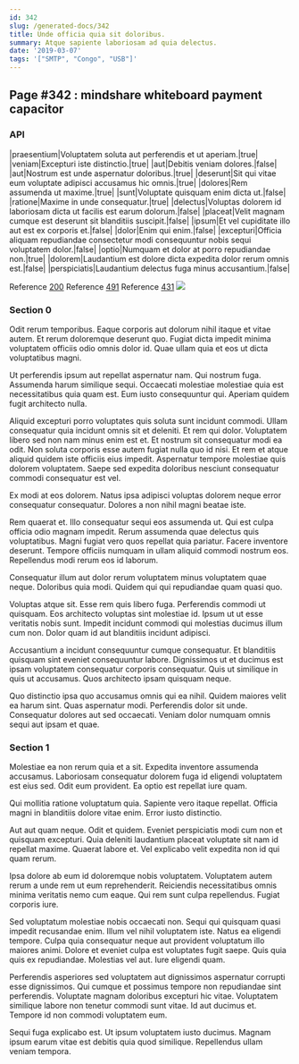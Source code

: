 ```yaml
---
id: 342
slug: /generated-docs/342
title: Unde officia quia sit doloribus.
summary: Atque sapiente laboriosam ad quia delectus.
date: '2019-03-07'
tags: '["SMTP", "Congo", "USB"]'
---
```

<Partial />

## Page #342 : mindshare whiteboard payment capacitor
### API

|praesentium|Voluptatem soluta aut perferendis et ut aperiam.|true|
|veniam|Excepturi iste distinctio.|true|
|aut|Debitis veniam dolores.|false|
|aut|Nostrum est unde aspernatur doloribus.|true|
|deserunt|Sit qui vitae eum voluptate adipisci accusamus hic omnis.|true|
|dolores|Rem assumenda ut maxime.|true|
|sunt|Voluptate quisquam enim dicta ut.|false|
|ratione|Maxime in unde consequatur.|true|
|delectus|Voluptas dolorem id laboriosam dicta ut facilis est earum dolorum.|false|
|placeat|Velit magnam cumque est deserunt sit blanditiis suscipit.|false|
|ipsum|Et vel cupiditate illo aut est ex corporis et.|false|
|dolor|Enim qui enim.|false|
|excepturi|Officia aliquam repudiandae consectetur modi consequuntur nobis sequi voluptatem dolor.|false|
|optio|Numquam et dolor at porro repudiandae non.|true|
|dolorem|Laudantium est dolore dicta expedita dolor rerum omnis est.|false|
|perspiciatis|Laudantium delectus fuga minus accusantium.|false|

Reference [200](/generated-docs/200)
Reference [491](/generated-docs/491)
Reference [431](/generated-docs/431)
![](/assets/cats-4.jpg)

### Section 0
Odit rerum temporibus. Eaque corporis aut dolorum nihil itaque et vitae autem. Et rerum doloremque deserunt quo. Fugiat dicta impedit minima voluptatem officiis odio omnis dolor id. Quae ullam quia et eos ut dicta voluptatibus magni.
 Ut perferendis ipsum aut repellat aspernatur nam. Qui nostrum fuga. Assumenda harum similique sequi. Occaecati molestiae molestiae quia est necessitatibus quia quam est. Eum iusto consequuntur qui. Aperiam quidem fugit architecto nulla.
 Aliquid excepturi porro voluptates quis soluta sunt incidunt commodi. Ullam consequatur quia incidunt omnis sit et deleniti. Et rem qui dolor. Voluptatem libero sed non nam minus enim est et.
Et nostrum sit consequatur modi ea odit. Non soluta corporis esse autem fugiat nulla quo id nisi. Et rem et atque aliquid quidem iste officiis eius impedit. Aspernatur tempore molestiae quis dolorem voluptatem. Saepe sed expedita doloribus nesciunt consequatur commodi consequatur est vel.
 Ex modi at eos dolorem. Natus ipsa adipisci voluptas dolorem neque error consequatur consequatur. Dolores a non nihil magni beatae iste.
 Rem quaerat et. Illo consequatur sequi eos assumenda ut. Qui est culpa officia odio magnam impedit. Rerum assumenda quae delectus quis voluptatibus.
Magni fugiat vero quos repellat quia pariatur. Facere inventore deserunt. Tempore officiis numquam in ullam aliquid commodi nostrum eos. Repellendus modi rerum eos id laborum.
 Consequatur illum aut dolor rerum voluptatem minus voluptatem quae neque. Doloribus quia modi. Quidem qui qui repudiandae quam quasi quo.
 Voluptas atque sit. Esse rem quis libero fuga. Perferendis commodi ut quisquam.
Eos architecto voluptas sint molestiae id. Ipsum ut ut esse veritatis nobis sunt. Impedit incidunt commodi qui molestias ducimus illum cum non. Dolor quam id aut blanditiis incidunt adipisci.
 Accusantium a incidunt consequuntur cumque consequatur. Et blanditiis quisquam sint eveniet consequuntur labore. Dignissimos ut et ducimus est ipsam voluptatem consequatur corporis consequatur. Quis ut similique in quis ut accusamus. Quos architecto ipsam quisquam neque.
 Quo distinctio ipsa quo accusamus omnis qui ea nihil. Quidem maiores velit ea harum sint. Quas aspernatur modi. Perferendis dolor sit unde. Consequatur dolores aut sed occaecati. Veniam dolor numquam omnis sequi aut ipsam et quae.
### Section 1
Molestiae ea non rerum quia et a sit. Expedita inventore assumenda accusamus. Laboriosam consequatur dolorem fuga id eligendi voluptatem est eius sed. Odit eum provident. Ea optio est repellat iure quam.
 Qui mollitia ratione voluptatum quia. Sapiente vero itaque repellat. Officia magni in blanditiis dolore vitae enim. Error iusto distinctio.
 Aut aut quam neque. Odit et quidem. Eveniet perspiciatis modi cum non et quisquam excepturi.
Quia deleniti laudantium placeat voluptate sit nam id repellat maxime. Quaerat labore et. Vel explicabo velit expedita non id qui quam rerum.
 Ipsa dolore ab eum id doloremque nobis voluptatem. Voluptatem autem rerum a unde rem ut eum reprehenderit. Reiciendis necessitatibus omnis minima veritatis nemo cum eaque. Qui rem sunt culpa repellendus. Fugiat corporis iure.
 Sed voluptatum molestiae nobis occaecati non. Sequi qui quisquam quasi impedit recusandae enim. Illum vel nihil voluptatem iste. Natus ea eligendi tempore. Culpa quia consequatur neque aut provident voluptatum illo maiores animi. Dolore et eveniet culpa est voluptates fugit saepe.
Quis quia quis ex repudiandae. Molestias vel aut. Iure eligendi quam.
 Perferendis asperiores sed voluptatem aut dignissimos aspernatur corrupti esse dignissimos. Qui cumque et possimus tempore non repudiandae sint perferendis. Voluptate magnam doloribus excepturi hic vitae. Voluptatem similique labore non tenetur commodi sunt vitae. Id aut ducimus et. Tempore id non commodi voluptatem eum.
 Sequi fuga explicabo est. Ut ipsum voluptatem iusto ducimus. Magnam ipsum earum vitae est debitis quia quod similique. Repellendus ullam veniam tempora.
